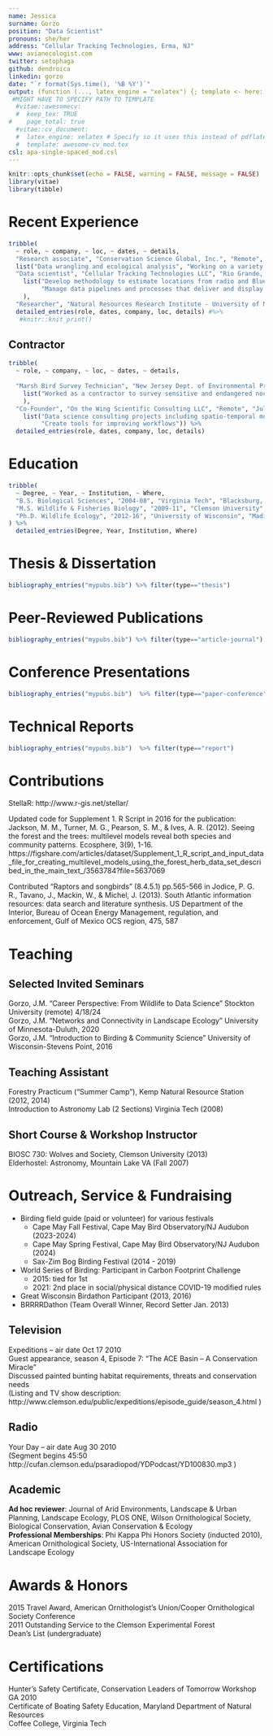 ```yaml
---
name: Jessica
surname: Gorzo
position: "Data Scientist"
pronouns: she/her
address: "Cellular Tracking Technologies, Erma, NJ"
www: avianecologist.com
twitter: setophaga
github: dendroica
linkedin: gorzo
date: "`r format(Sys.time(), '%B %Y')`"
output: (function (..., latex_engine = "xelatex") {; template <- here::here("awesome-cv_mod.tex"); vitae:::set_entry_formats(vitae:::awesome_cv_entries); vitae:::copy_supporting_files("awesomecv"); vitae::cv_document(..., template = template, latex_engine = latex_engine, keep_tex = TRUE)})
 #MIGHT HAVE TO SPECIFY PATH TO TEMPLATE
  #vitae::awesomecv:
  #  keep_tex: TRUE
#    page_total: true
  #vitae::cv_document:
  #  latex_engine: xelatex # Specify so it uses this instead of pdflatex
  #  template: awesome-cv_mod.tex 
csl: apa-single-spaced_mod.csl
---
```


```r
knitr::opts_chunk$set(echo = FALSE, warning = FALSE, message = FALSE)
library(vitae)
library(tibble)
```

# Recent Experience

```r
tribble(
  ~ role, ~ company, ~ loc, ~ dates, ~ details,
  "Research associate", "Conservation Science Global, Inc.", "Remote", "Mar. 2024 - Present",
  list("Data wrangling and ecological analysis", "Working on a variety of projects to complete grant goals and produce required deliverables"),
  "Data scientist", "Cellular Tracking Technologies LLC", "Rio Grande, NJ", "Jul. 2020 - Present", 
    list("Develop methodology to estimate locations from radio and Bluetooth signals from wildlife telemetry devices",
         "Manage data pipelines and processes that deliver and display data via web interfaces"
    ),
  "Researcher", "Natural Resources Research Institute - University of Minnesota", "Duluth, MN", "Aug. 2016 - Jun. 2020", "Landscape Ecologist") %>% 
  detailed_entries(role, dates, company, loc, details) #%>%
   #knitr::knit_print()
```

## Contractor 

```r
tribble(
  ~ role, ~ company, ~ loc, ~ dates, ~ details,
  
  "Marsh Bird Survey Technician", "New Jersey Dept. of Environmental Protection", "Tuckahoe, NJ", "Summer 2021, 2024", 
    list("Worked as a contractor to survey sensitive and endangered noctural avian species via boat transects", "Solely by-ear bird identification required for night surveys"
    ),
  "Co-Founder", "On the Wing Scientific Consulting LLC", "Remote", "Jul. 2018 - Present", 
    list("Data science consulting projects including spatio-temporal modeling", 
         "Create tools for improving workflows")) %>% 
  detailed_entries(role, dates, company, loc, details)
```

# Education

```r
tribble(
  ~ Degree, ~ Year, ~ Institution, ~ Where,
  "B.S. Biological Sciences", "2004-08", "Virginia Tech", "Blacksburg, VA",
  "M.S. Wildlife & Fisheries Biology", "2009-11", "Clemson University", "Clemson, SC",
  "Ph.D. Wildlife Ecology", "2012-16", "University of Wisconsin", "Madison, WI"
) %>%
  detailed_entries(Degree, Year, Institution, Where)
```
# Thesis & Dissertation
```r
bibliography_entries("mypubs.bib") %>% filter(type=="thesis")
```

# Peer-Reviewed Publications

```r
bibliography_entries("mypubs.bib") %>% filter(type=="article-journal")
```

# Conference Presentations
```r
bibliography_entries("mypubs.bib")  %>% filter(type=="paper-conference")
```
# Technical Reports
```r
bibliography_entries("mypubs.bib")  %>% filter(type=="report")
```

# Contributions  
StellaR: http://www.r-gis.net/stellar/

Updated code for Supplement 1. R Script in 2016 for the publication: Jackson, M. M., Turner, M. G., Pearson, S. M., & Ives, A. R. (2012). Seeing the forest and the trees: multilevel models reveal both species and community patterns. Ecosphere, 3(9), 1-16. https://figshare.com/articles/dataset/Supplement_1_R_script_and_input_data_file_for_creating_multilevel_models_using_the_forest_herb_data_set_described_in_the_main_text_/3563784?file=5637069

Contributed “Raptors and songbirds” (8.4.5.1) pp.565-566 in Jodice, P. G. R., Tavano, J., Mackin, W., & Michel, J. (2013). South Atlantic information resources: data search and literature synthesis. US Department of the Interior, Bureau of Ocean Energy Management, regulation, and enforcement, Gulf of Mexico OCS region, 475, 587

# Teaching
## Selected Invited Seminars
Gorzo, J.M. "Career Perspective: From Wildlife to Data Science" Stockton University (remote) 4/18/24  
Gorzo, J.M. "Networks and Connectivity in Landscape Ecology" University of Minnesota-Duluth, 2020  
Gorzo, J.M. "Introduction to Birding & Community Science" University of Wisconsin-Stevens Point, 2016  

## Teaching Assistant  

Forestry Practicum ("Summer Camp"), Kemp Natural Resource Station (2012, 2014)  
Introduction to Astronomy Lab (2 Sections) Virginia Tech (2008)  

## Short Course & Workshop Instructor    
BIOSC 730: Wolves and Society, Clemson University (2013)  
Elderhostel: Astronomy, Mountain Lake VA (Fall 2007)

# Outreach, Service & Fundraising
* Birding field guide (paid or volunteer) for various festivals
    * Cape May Fall Festival, Cape May Bird Observatory/NJ Audubon (2023-2024)
    * Cape May Spring Festival, Cape May Bird Observatory/NJ Audubon (2024)
    * Sax-Zim Bog Birding Festival (2014 - 2019)
* World Series of Birding: Participant in Carbon Footprint Challenge
    * 2015: tied for 1st
    * 2021: 2nd place in social/physical distance COVID-19 modified rules
* Great Wisconsin Birdathon Participant (2013, 2016)
* BRRRRDathon (Team Overall Winner, Record Setter Jan. 2013)  

## Television  
Expeditions – air date Oct 17 2010  
Guest appearance, season 4, Episode 7: “The ACE Basin – A Conservation Miracle”  
Discussed painted bunting habitat requirements, threats and conservation needs  
(Listing and TV show description:  
http://www.clemson.edu/public/expeditions/episode_guide/season_4.html )  

## Radio
Your Day – air date Aug 30 2010  
(Segment begins 45:50 http://cufan.clemson.edu/psaradiopod/YDPodcast/YD100830.mp3 )  

## Academic
**Ad hoc reviewer**: Journal of Arid Environments, Landscape & Urban Planning, Landscape Ecology, PLOS ONE, Wilson Ornithological Society, Biological Conservation, Avian Conservation & Ecology  
**Professional Memberships**: Phi Kappa Phi Honors Society (inducted 2010), American Ornithological Society, US-International Association for Landscape Ecology

# Awards & Honors  
2015 Travel Award, American Ornithologist's Union/Cooper Ornithological Society Conference  
2011 Outstanding Service to the Clemson Experimental Forest  
Dean’s List (undergraduate)  

# Certifications  
Hunter’s Safety Certificate, Conservation Leaders of Tomorrow Workshop GA 2010  
Certificate of Boating Safety Education, Maryland Department of Natural Resources  
Coffee College, Virginia Tech  

```r

```

